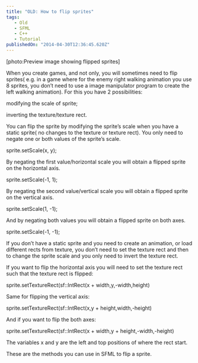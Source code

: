 ```yaml
---
title: "OLD: How to flip sprites"
tags: 
   - Old
   - SFML
   - C++
   - Tutorial
publishedOn: "2014-04-30T12:36:45.620Z"
---
```

[photo:Preview image showing flipped sprites]

When you create games, and not only, you will sometimes need to flip sprites( e.g. in a game where for the enemy right walking animation you use 8 sprites, you don’t need to use a image manipulator program to create the left walking animation). For this you have 2 possibilities:



modifying the scale of sprite;

inverting the texture/texture rect.

You can flip the sprite by modifying the sprite’s scale when you have a static sprite( no changes to the texture or texture rect). You only need to negate one or both values of the sprite’s scale.



sprite.setScale(x, y);

By negating the first value/horizontal scale you will obtain a flipped sprite on the horizontal axis.



sprite.setScale(-1, 1);

By negating the second value/vertical scale you will obtain a flipped sprite on the vertical axis.



sprite.setScale(1, -1);

And by negating both values you will obtain a flipped sprite on both axes.



sprite.setScale(-1, -1);

If you don’t have a static sprite and you need to create an animation, or load different rects from texture, you don’t need to set the texture rect and then to change the sprite scale and you only need to invert the texture rect.

If you want to flip the horizontal axis you will need to set the texture rect such that the texture rect is flipped:



sprite.setTextureRect(sf::IntRect(x + width,y,-width,height)

Same for flipping the vertical axis:



sprite.setTextureRect(sf::IntRect(x,y + height,width,-height)

And if you want to flip the both axes:



sprite.setTextureRect(sf::IntRect(x + width,y + height,-width,-height)

The variables x and y are the left and top positions of where the rect start.

These are the methods you can use in SFML to flip a sprite.
